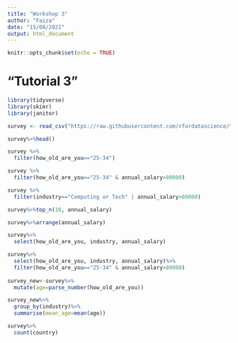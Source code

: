 ```yaml
---
title: "Workshop 3"
author: "Faiza"
date: "15/08/2021"
output: html_document
---
```


```r
knitr::opts_chunk$set(echo = TRUE)
```

<!--Task 2-->

# "Tutorial 3"

```r
library(tidyverse)
library(skimr)
library(janitor)

survey <- read_csv("https://raw.githubusercontent.com/rfordatascience/tidytuesday/master/data/2021/2021-05-18/survey.csv")

survey%>%head()

survey %>%
  filter(how_old_are_you=="25-34")

survey %>%
  filter(how_old_are_you=="25-34" & annual_salary>80000)

survey %>%
  filter(industry=="Computing or Tech" | annual_salary>80000)

survey%>%top_n(10, annual_salary)

survey%>%arrange(annual_salary)

survey%>%
  select(how_old_are_you, industry, annual_salary)

survey%>%
  select(how_old_are_you, industry, annual_salary)%>%
  filter(how_old_are_you=="25-34" & annual_salary>80000)
 
survey_new<-survey%>%
  mutate(age=parse_number(how_old_are_you))

survey_new%>%
  group_by(industry)%>%
  summarise(mean_age=mean(age))

survey%>%
  count(country)

```
<!--skim function gives the data summary of all variables-->

<!--The glimpse function gives the total rows and total columns along with descripion of variables in an untidy way while the head function gives a tidy table which is consist of 6 rows and also shows the total columns and rows in separate R console -->